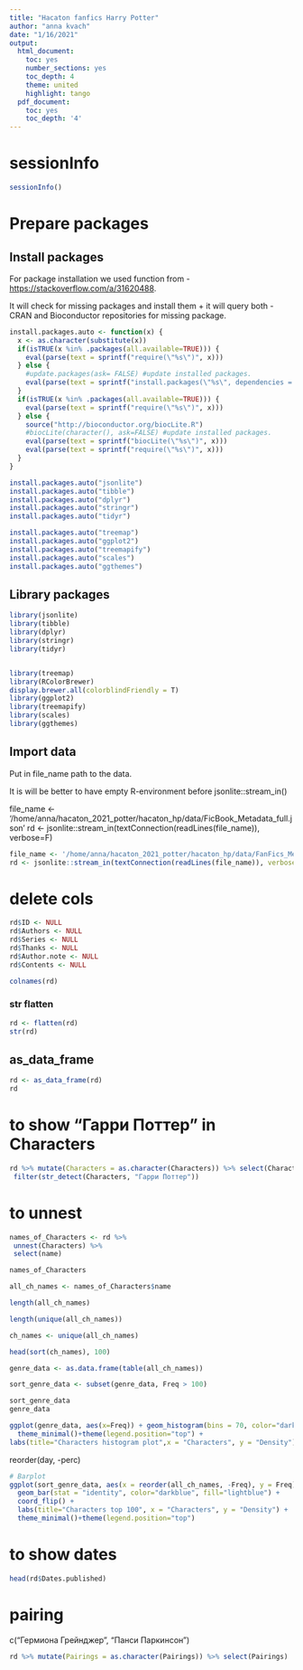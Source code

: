 ```yaml
---
title: "Hacaton fanfics Harry Potter"
author: "anna kvach"
date: "1/16/2021"
output:
  html_document:
    toc: yes
    number_sections: yes
    toc_depth: 4
    theme: united
    highlight: tango
  pdf_document:
    toc: yes
    toc_depth: '4'
---
```


# sessionInfo

```r
sessionInfo()
```

# Prepare packages

## Install packages

For package installation we used function from - <https://stackoverflow.com/a/31620488>. 

It will check for missing packages and install them + it will query both - CRAN and Bioconductor repositories for missing package.


```r

install.packages.auto <- function(x) { 
  x <- as.character(substitute(x)) 
  if(isTRUE(x %in% .packages(all.available=TRUE))) { 
    eval(parse(text = sprintf("require(\"%s\")", x)))
  } else { 
    #update.packages(ask= FALSE) #update installed packages.
    eval(parse(text = sprintf("install.packages(\"%s\", dependencies = TRUE)", x)))
  }
  if(isTRUE(x %in% .packages(all.available=TRUE))) { 
    eval(parse(text = sprintf("require(\"%s\")", x)))
  } else {
    source("http://bioconductor.org/biocLite.R")
    #biocLite(character(), ask=FALSE) #update installed packages.
    eval(parse(text = sprintf("biocLite(\"%s\")", x)))
    eval(parse(text = sprintf("require(\"%s\")", x)))
  }
}

```

```r
install.packages.auto("jsonlite")
install.packages.auto("tibble")
install.packages.auto("dplyr")
install.packages.auto("stringr")
install.packages.auto("tidyr")

install.packages.auto("treemap")
install.packages.auto("ggplot2")
install.packages.auto("treemapify")
install.packages.auto("scales")
install.packages.auto("ggthemes")
```

## Library packages

```r
library(jsonlite)
library(tibble)
library(dplyr)
library(stringr)
library(tidyr)


library(treemap)
library(RColorBrewer)
display.brewer.all(colorblindFriendly = T)
library(ggplot2)
library(treemapify)
library(scales)
library(ggthemes)
```

## Import data

Put in file_name path to the data.

It is will be better to have empty R-environment before jsonlite::stream_in()

file_name <- '/home/anna/hacaton_2021_potter/hacaton_hp/data/FicBook_Metadata_full.json'
rd <- jsonlite::stream_in(textConnection(readLines(file_name)), verbose=F)


```r

file_name <- '/home/anna/hacaton_2021_potter/hacaton_hp/data/FanFics_Metadata_full.json'
rd <- jsonlite::stream_in(textConnection(readLines(file_name)), verbose=F)
```

# delete cols

```r
rd$ID <- NULL
rd$Authors <- NULL
rd$Series <- NULL
rd$Thanks <- NULL
rd$Author.note <- NULL
rd$Contents <- NULL
```

```r
colnames(rd)
```


### str flatten
```r
rd <- flatten(rd)
str(rd)
```


## as_data_frame

```r
rd <- as_data_frame(rd)
rd
```

# to show "Гарри Поттер" in Characters

```r
rd %>% mutate(Characters = as.character(Characters)) %>% select(Characters) %>%
 filter(str_detect(Characters, "Гарри Поттер"))
```
# to unnest

```r
names_of_Characters <- rd %>%
 unnest(Characters) %>%
 select(name)

names_of_Characters
```

```r
all_ch_names <- names_of_Characters$name

length(all_ch_names)

length(unique(all_ch_names))

ch_names <- unique(all_ch_names)

head(sort(ch_names), 100)


```
```r
genre_data <- as.data.frame(table(all_ch_names))

sort_genre_data <- subset(genre_data, Freq > 100)

sort_genre_data
genre_data
```
```r
ggplot(genre_data, aes(x=Freq)) + geom_histogram(bins = 70, color="darkblue", fill="lightblue") +
  theme_minimal()+theme(legend.position="top") +
labs(title="Characters histogram plot",x = "Characters", y = "Density")
```
reorder(day, -perc)

```r
# Barplot
ggplot(sort_genre_data, aes(x = reorder(all_ch_names, -Freq), y = Freq)) + 
  geom_bar(stat = "identity", color="darkblue", fill="lightblue") +
  coord_flip() +
  labs(title="Characters top 100", x = "Characters", y = "Density") +
  theme_minimal()+theme(legend.position="top") 
```

# to show dates

```r
head(rd$Dates.published)
```

# pairing

c("Гермиона Грейнджер", "Панси Паркинсон")

```r
rd %>% mutate(Pairings = as.character(Pairings)) %>% select(Pairings) 
```



























































